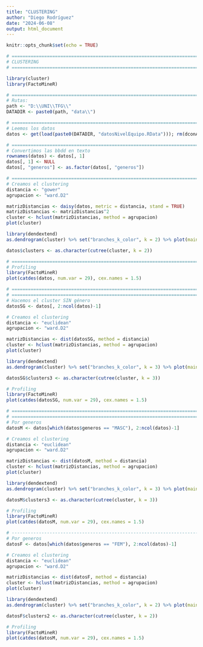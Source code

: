 ---
title: "CLUSTERING"
author: "Diego Rodríguez"
date: "2024-06-08"
output: html_document
---

```{r setup, include=FALSE}
knitr::opts_chunk$set(echo = TRUE)
```

```{r}
# ==============================================================================
# CLUSTERING 
# ==============================================================================

library(cluster)
library(FactoMineR)

# ==============================================================================
# Rutas: 
path <- "D:\\UNI\\TFG\\"
DATADIR <- paste0(path, "data\\")

# ==============================================================================
# Leemos los datos
datos <- get(load(paste0(DATADIR, "datosNivelEquipo.RData"))); rm(dconAgrupado)

# ==============================================================================
# Convertimos las bbdd en texto
rownames(datos) <- datos[, 1]
datos[, 1] <- NULL
datos[, "generos"] <- as.factor(datos[, "generos"])

# ==============================================================================
# Creamos el clustering
distancia <- "gower"
agrupacion <- "ward.D2"

matrizDistancias <- daisy(datos, metric = distancia, stand = TRUE)
matrizDistancias <- matrizDistancias^2
cluster <- hclust(matrizDistancias, method = agrupacion)
plot(cluster)

library(dendextend)
as.dendrogram(cluster) %>% set("branches_k_color", k = 2) %>% plot(main = "Nice defaults")

datos$clusters <- as.character(cutree(cluster, k = 2))

# ==============================================================================
# Profiling 
library(FactoMineR)
plot(catdes(datos, num.var = 29), cex.names = 1.5)

# ==============================================================================
# ==============================================================================
# Hacemos el cluster SIN género 
datosSG <- datos[, 2:ncol(datos)-1]

# Creamos el clustering
distancia <- "euclidean"
agrupacion <- "ward.D2"

matrizDistancias <- dist(datosSG, method = distancia)
cluster <- hclust(matrizDistancias, method = agrupacion)
plot(cluster)

library(dendextend)
as.dendrogram(cluster) %>% set("branches_k_color", k = 3) %>% plot(main = "Nice defaults")

datosSG$clusters3 <- as.character(cutree(cluster, k = 3))

# Profiling 
library(FactoMineR)
plot(catdes(datosSG, num.var = 29), cex.names = 1.5)

# ==============================================================================
# ==============================================================================
# Por generos 
datosM <- datos[which(datos$generos == "MASC"), 2:ncol(datos)-1]

# Creamos el clustering
distancia <- "euclidean"
agrupacion <- "ward.D2"

matrizDistancias <- dist(datosM, method = distancia)
cluster <- hclust(matrizDistancias, method = agrupacion)
plot(cluster)

library(dendextend)
as.dendrogram(cluster) %>% set("branches_k_color", k = 3) %>% plot(main = "Nice defaults")

datosM$clusters3 <- as.character(cutree(cluster, k = 3))

# Profiling 
library(FactoMineR)
plot(catdes(datosM, num.var = 29), cex.names = 1.5)

# ------------------------------------------------------------------------------
# Por generos 
datosF <- datos[which(datos$generos == "FEM"), 2:ncol(datos)-1]

# Creamos el clustering
distancia <- "euclidean"
agrupacion <- "ward.D2"

matrizDistancias <- dist(datosF, method = distancia)
cluster <- hclust(matrizDistancias, method = agrupacion)
plot(cluster)

library(dendextend)
as.dendrogram(cluster) %>% set("branches_k_color", k = 2) %>% plot(main = "Nice defaults")

datosF$clusters2 <- as.character(cutree(cluster, k = 2))

# Profiling 
library(FactoMineR)
plot(catdes(datosM, num.var = 29), cex.names = 1.5)
```

